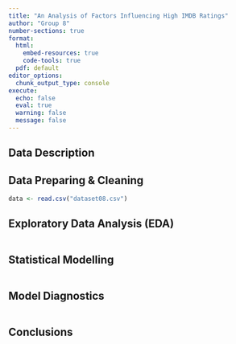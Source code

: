 ---
title: "An Analysis of Factors Influencing High IMDB Ratings"
author: "Group 8"
number-sections: true
format: 
  html:
    embed-resources: true
    code-tools: true
  pdf: default
editor_options:
  chunk_output_type: console
execute: 
  echo: false
  eval: true
  warning: false
  message: false
---

##  Data Description

```{=tex}
\textbf{Source}: IMDB film database

\textbf{Description of variables:}
\begin{itemize}
  \item \texttt{film\_id}: Unique identifier
  \item \texttt{year}: Year of release
  \item \texttt{length}: Duration (minutes)
  \item \texttt{budget}: Production budget (in \$10 million)
  \item \texttt{votes}: Number of viewer votes
  \item \texttt{genre}: Genre of the film
  \item \texttt{rating}: IMDB score from 0--10
\end{itemize}

\textbf{Total observations}: 2,847 films

\textbf{Objective of the analysis}: To determine which factors of films are associated with an IMDB rating above 7 by using a Generalised Linear Model (GLM).
```


##  Data Preparing & Cleaning

```{r}
data <- read.csv("dataset08.csv")
```

## Exploratory Data Analysis (EDA)

```{r}

```

## Statistical Modelling

```{r}

```

## Model Diagnostics

```{r}

```

## Conclusions
